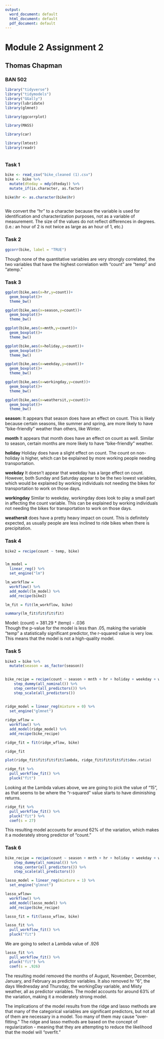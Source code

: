 ---
output:
  word_document: default
  html_document: default
  pdf_document: default
---
# Module 2 Assignment 2  
## Thomas Chapman  
### BAN 502  

```{r include=FALSE}
library("tidyverse")
library("tidymodels")
library("GGally")
library(lubridate)
library(glmnet)

library(ggcorrplot)

library(MASS)

library(car)

library(lmtest)
library(readr)



```

### Task 1
  
```{r}
bike <- read_csv("bike_cleaned (1).csv")
bike <- bike %>% 
  mutate(dteday = mdy(dteday)) %>%
  mutate_if(is.character, as.factor)

bike$hr <- as.character(bike$hr)
 
```
  
We convert the "hr" to a character because the variable is used for identification and characterization purposes, not as a variable of measurement. The size of the values do not reflect differences in degrees. (i.e.: an hour of 2 is not twice as large as an hour of 1, etc.)
  
### Task 2  

```{r}
ggcorr(bike, label = "TRUE")

```
   
Though none of the quantitative variables are very strongly correlated, the two variables that have the highest correlation with "count" are "temp" and "atemp."
  
### Task 3
  
```{r}
ggplot(bike,aes(x=hr,y=count))+ 
  geom_boxplot()+ 
  theme_bw()

ggplot(bike,aes(x=season,y=count))+ 
  geom_boxplot()+ 
  theme_bw()

ggplot(bike,aes(x=mnth,y=count))+ 
  geom_boxplot()+ 
  theme_bw()

ggplot(bike,aes(x=holiday,y=count))+ 
  geom_boxplot()+ 
  theme_bw()

ggplot(bike,aes(x=weekday,y=count))+ 
  geom_boxplot()+ 
  theme_bw()

ggplot(bike,aes(x=workingday,y=count))+ 
  geom_boxplot()+ 
  theme_bw()

ggplot(bike,aes(x=weathersit,y=count))+ 
  geom_boxplot()+ 
  theme_bw()
```
  
**season:** It appears that season does have an effect on count. This is likely because certain seasons, like summer and spring, are more likely to have "bike-friendly" weather than others, like Winter. 
  
**month** It appears that month does have an effect on count as well. Similar to season, certain months are more likely to have "bike-friendly" weather. 
  
**holiday** Holiday does have a slight effect on count. The count on non-holiday is higher, which can be explained by more working people needing transportation.
  
**weekday** It doesn't appear that weekday has a large effect on count. However, both Sunday and Saturday appear to be the two lowest variables, which would be explained by working individuals not needing the bikes for transportation to work on those days.
  
**workingday** Similar to weekday, workingday does look to play a small part in affecting the count variable. This can be explained by working individuals not needing the bikes for transportation to work on those days.
  
**weathersit** does have a pretty heavy impact on count. This is definitely expected, as usually people are less inclined to ride bikes when there is precipitation. 
  
    
### Task 4
  
```{r}
bike2 = recipe(count ~ temp, bike)


lm_model = 
  linear_reg() %>%
  set_engine("lm")

lm_workflow = 
  workflow() %>%
  add_model(lm_model) %>%
  add_recipe(bike2)

lm_fit = fit(lm_workflow, bike)

summary(lm_fit$fit$fit$fit)
```
   
Model: (count) = 381.29 * (temp) - .036  
Though the p-value for the model is less than .05, making the variable "temp" a statistically significant predictor, the r-squared value is very low. This means that the model is not a high-quality model.
  
  
### Task 5
```{r}
bike3 = bike %>% 
  mutate(season = as_factor(season)) 
  
```
  

```{r}
bike_recipe = recipe(count ~ season + mnth + hr + holiday + weekday + workingday + weathersit + temp + atemp + hum + windspeed, bike) %>%
    step_dummy(all_nominal()) %>%
    step_center(all_predictors()) %>%
    step_scale(all_predictors())
  
   
ridge_model = linear_reg(mixture = 0) %>%
  set_engine("glmnet")

ridge_wflow = 
  workflow() %>%
  add_model(ridge_model) %>%
  add_recipe(bike_recipe)

ridge_fit = fit(ridge_wflow, bike)
```

```{r}
ridge_fit
```
```{r}
plot(ridge_fit$fit$fit$fit$lambda, ridge_fit$fit$fit$fit$dev.ratio)
```
```{r}
ridge_fit %>% 
  pull_workflow_fit() %>%
  pluck("fit")
```
  
Looking at the Lambda values above, we are going to pick the value of "15", as that seems to be where the "r-squared" value starts to have diminishing returns. 
  
```{r}
ridge_fit %>%
  pull_workflow_fit() %>%
  pluck("fit") %>%
  coef(s = 27)
```

  
This resulting model accounts for around 62% of the variation, which makes it a moderately strong predictor of "count."
  
### Task 6
  
```{r}

bike_recipe = recipe(count ~ season + mnth + hr + holiday + weekday + workingday + weathersit + temp + atemp + hum + windspeed, bike) %>%
    step_dummy(all_nominal()) %>%
    step_center(all_predictors()) %>%
    step_scale(all_predictors())

lasso_model = linear_reg(mixture = 1) %>%
  set_engine("glmnet")

lasso_wflow= 
  workflow() %>%
  add_model(lasso_model) %>%
  add_recipe(bike_recipe)

lasso_fit = fit(lasso_wflow, bike)
```

```{r}
lasso_fit %>% 
  pull_workflow_fit() %>% 
  pluck("fit")
```
  
We are going to select a Lambda value of .926
  
```{r}
lasso_fit %>% 
  pull_workflow_fit() %>%
  pluck("fit") %>%
  coef(s = .926)
```
  
    
The resulting model removed the months of August, November, December, January, and February as predictor variables. It also removed hr "6", the days Wednesday and Thursday, the workingDay variable, and Misty weather, all as predictor variables. The model accounts for around 63% of the variation, making it a moderately strong model. 
   
The implications of the model results from the ridge and lasso methods are that many of the categorical variables are significant predictors, but not all of them are necessary in a model. Too many of them may cause "over-fitting." The ridge and lasso methods are based on the concept of regularization - meaning that they are attempting to reduce the likelihood that the model will "overfit."  
  